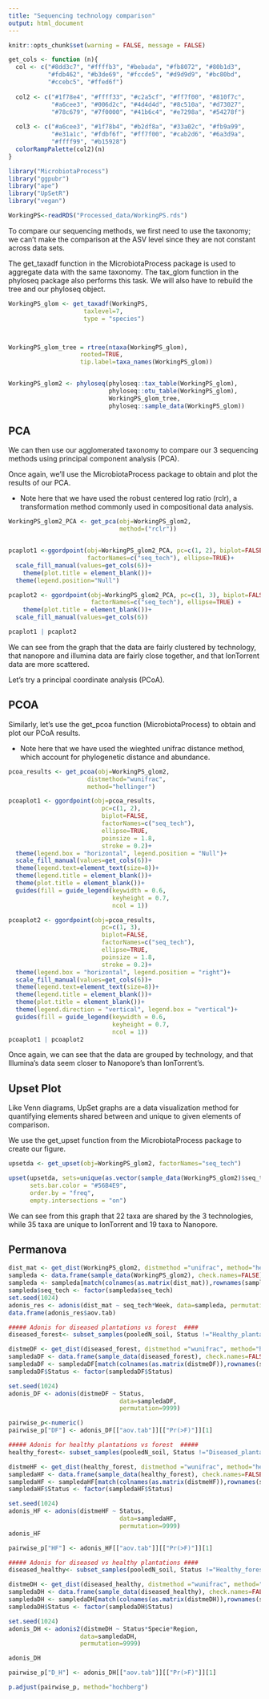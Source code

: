 ```yaml
---
title: "Sequencing technology comparison"
output: html_document
---
```


```r
knitr::opts_chunk$set(warning = FALSE, message = FALSE) 
```

```r
get_cols <- function (n){
  col <- c("#8dd3c7", "#ffffb3", "#bebada", "#fb8072", "#80b1d3",
           "#fdb462", "#b3de69", "#fccde5", "#d9d9d9", "#bc80bd",
           "#ccebc5", "#ffed6f")
  
  col2 <- c("#1f78e4", "#ffff33", "#c2a5cf", "#ff7f00", "#810f7c",
            "#a6cee3", "#006d2c", "#4d4d4d", "#8c510a", "#d73027",
            "#78c679", "#7f0000", "#41b6c4", "#e7298a", "#54278f")
  
  col3 <- c("#a6cee3", "#1f78b4", "#b2df8a", "#33a02c", "#fb9a99",
            "#e31a1c", "#fdbf6f", "#ff7f00", "#cab2d6", "#6a3d9a",
            "#ffff99", "#b15928")
  colorRampPalette(col2)(n)
}
```

```r
library("MicrobiotaProcess")
library("ggpubr")
library("ape")
library("UpSetR")
library("vegan")

WorkingPS<-readRDS("Processed_data/WorkingPS.rds")
```

To compare our sequencing methods, we first need to use the taxonomy; we can't make the comparison at the ASV level since they are not constant across data sets. 

The get_taxadf function in the MicrobiotaProcess package is used to aggregate data with the same taxonomy. The tax_glom function in the phyloseq package also performs this task. We will also have to rebuild the tree and our phyloseq object. 

```r
WorkingPS_glom <- get_taxadf(WorkingPS, 
                     taxlevel=7,
                     type = "species")



WorkingPS_glom_tree = rtree(ntaxa(WorkingPS_glom), 
                    rooted=TRUE, 
                    tip.label=taxa_names(WorkingPS_glom))


WorkingPS_glom2 <- phyloseq(phyloseq::tax_table(WorkingPS_glom),
                            phyloseq::otu_table(WorkingPS_glom),
                            WorkingPS_glom_tree,
                            phyloseq::sample_data(WorkingPS_glom))

```

PCA 
----

We can then use our agglomerated taxonomy to compare our 3 sequencing methods using principal component analysis (PCA). 

Once again, we'll use the MicrobiotaProcess package to obtain and plot the results of our PCA. 

* Note here that we have used the robust centered log ratio (rclr), a transformation method commonly used in compositional data analysis. 

```r
WorkingPS_glom2_PCA <- get_pca(obj=WorkingPS_glom2, 
                               method=("rclr"))


pcaplot1 <-ggordpoint(obj=WorkingPS_glom2_PCA, pc=c(1, 2), biplot=FALSE, speciesannot=FALSE,
                      factorNames=c("seq_tech"), ellipse=TRUE)+
  scale_fill_manual(values=get_cols(6))+
    theme(plot.title = element_blank())+
  theme(legend.position="Null")

pcaplot2 <- ggordpoint(obj=WorkingPS_glom2_PCA, pc=c(1, 3), biplot=FALSE, speciesannot=FALSE,
                       factorNames=c("seq_tech"), ellipse=TRUE) +
    theme(plot.title = element_blank())+
  scale_fill_manual(values=get_cols(6))

pcaplot1 | pcaplot2

```


We can see from the graph that the data are fairly clustered by technology, that nanopore and illumina data are fairly close together, and that IonTorrent data are more scattered. 

Let's try a principal coordinate analysis (PCoA).

PCOA 
---- 

Similarly, let's use the get_pcoa function (MicrobiotaProcess) to obtain and plot our PCoA results.

* Note here that we have used the wieghted unifrac distance method, which account for phylogenetic distance and abundance.  

```r
pcoa_results <- get_pcoa(obj=WorkingPS_glom2, 
                      distmethod="wunifrac", 
                      method="hellinger")

pcoaplot1 <- ggordpoint(obj=pcoa_results,
                          pc=c(1, 2),
                          biplot=FALSE,
                          factorNames=c("seq_tech"), 
                          ellipse=TRUE,
                          poinsize = 1.8,
                          stroke = 0.2)+
  theme(legend.box = "horizontal", legend.position = "Null")+
  scale_fill_manual(values=get_cols(6))+
  theme(legend.text=element_text(size=8))+
  theme(legend.title = element_blank())+ 
  theme(plot.title = element_blank())+
  guides(fill = guide_legend(keywidth = 0.6, 
                             keyheight = 0.7,
                             ncol = 1))

pcoaplot2 <- ggordpoint(obj=pcoa_results,
                          pc=c(1, 3),
                          biplot=FALSE,
                          factorNames=c("seq_tech"), 
                          ellipse=TRUE,
                          poinsize = 1.8,
                          stroke = 0.2)+
  theme(legend.box = "horizontal", legend.position = "right")+
  scale_fill_manual(values=get_cols(6))+
  theme(legend.text=element_text(size=8))+
  theme(legend.title = element_blank())+ 
  theme(plot.title = element_blank())+
  theme(legend.direction = "vertical", legend.box = "vertical")+
  guides(fill = guide_legend(keywidth = 0.6, 
                             keyheight = 0.7,
                             ncol = 1))
pcoaplot1 | pcoaplot2

```

Once again, we can see that the data are grouped by technology, and that Illumina's data seem closer to Nanopore's than IonTorrent's.  

Upset Plot 
----

Like Venn diagrams, UpSet graphs are a data visualization method for quantifying elements shared between and unique to given elements of comparison.

We use the get_upset function from the MicrobiotaProcess package to create our figure. 

```r
upsetda <- get_upset(obj=WorkingPS_glom2, factorNames="seq_tech")

upset(upsetda, sets=unique(as.vector(sample_data(WorkingPS_glom2)$seq_tech)), 
      sets.bar.color = "#56B4E9",
      order.by = "freq", 
      empty.intersections = "on")

```

We can see from this graph that 22 taxa are shared by the 3 technologies, while 35 taxa are unique to IonTorrent and 19 taxa to Nanopore.  

Permanova
---- 





```r
dist_mat <- get_dist(WorkingPS_glom2, distmethod ="unifrac", method="hellinger")
sampleda <- data.frame(sample_data(WorkingPS_glom2), check.names=FALSE)
sampleda <- sampleda[match(colnames(as.matrix(dist_mat)),rownames(sampleda)),,drop=FALSE]
sampleda$seq_tech <- factor(sampleda$seq_tech)
set.seed(1024)
adonis_res <- adonis(dist_mat ~ seq_tech*Week, data=sampleda, permutation=9999)
data.frame(adonis_res$aov.tab)

```
































```r
##### Adonis for diseased plantations vs forest  ####
diseased_forest<- subset_samples(pooledN_soil, Status !="Healthy_plantation")

distmeDF <- get_dist(diseased_forest, distmethod ="wunifrac", method="hellinger")
sampledaDF <- data.frame(sample_data(diseased_forest), check.names=FALSE)
sampledaDF <- sampledaDF[match(colnames(as.matrix(distmeDF)),rownames(sampledaDF)),,drop=FALSE]
sampledaDF$Status <- factor(sampledaDF$Status)

set.seed(1024)
adonis_DF <- adonis(distmeDF ~ Status, 
                               data=sampledaDF, 
                               permutation=9999)

pairwise_p<-numeric()
pairwise_p["DF"] <- adonis_DF[["aov.tab"]][["Pr(>F)"]][1]
```



```r
##### Adonis for healthy plantations vs forest  #####
healthy_forest<- subset_samples(pooledN_soil, Status !="Diseased_plantation")

distmeHF <- get_dist(healthy_forest, distmethod ="wunifrac", method="hellinger")
sampledaHF <- data.frame(sample_data(healthy_forest), check.names=FALSE)
sampledaHF <- sampledaHF[match(colnames(as.matrix(distmeHF)),rownames(sampledaHF)),,drop=FALSE]
sampledaHF$Status <- factor(sampledaHF$Status)

set.seed(1024)
adonis_HF <- adonis(distmeHF ~ Status, 
                               data=sampledaHF, 
                               permutation=9999)
adonis_HF

pairwise_p["HF"] <- adonis_HF[["aov.tab"]][["Pr(>F)"]][1]
```


```r
##### Adonis for diseased vs healthy plantations ####
diseased_healthy<- subset_samples(pooledN_soil, Status !="Healthy_forest")

distmeDH <- get_dist(diseased_healthy, distmethod ="wunifrac", method="hellinger")
sampledaDH <- data.frame(sample_data(diseased_healthy), check.names=FALSE)
sampledaDH <- sampledaDH[match(colnames(as.matrix(distmeDH)),rownames(sampledaDH)),,drop=FALSE]
sampledaDH$Status <- factor(sampledaDH$Status)

set.seed(1024)
adonis_DH <- adonis2(distmeDH ~ Status*Specie*Region, 
                    data=sampledaDH, 
                    permutation=9999)

adonis_DH

pairwise_p["D_H"] <- adonis_DH[["aov.tab"]][["Pr(>F)"]][1]
```



```r
p.adjust(pairwise_p, method="hochberg")
```







